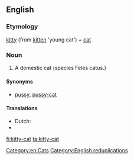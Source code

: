 ==English==

===Etymology===
[[kitty]] (from [[kitten]] 'young cat') + [[cat]]

===Noun===
{{en-noun|sg=[[kitty]]-[[cat]]}}

# {{colloquial|usually|childish}} A domestic cat (species Feles catus.)

====Synonyms====
* [[pussy]], [[pussy-cat]]

====Translations====
* Dutch: {{t-|nl|kattepoes}}
* {{trreq|ko}}

[[Category:en:Cats]]
[[Category:English reduplications]]

[[fi:kitty-cat]]
[[ta:kitty-cat]]